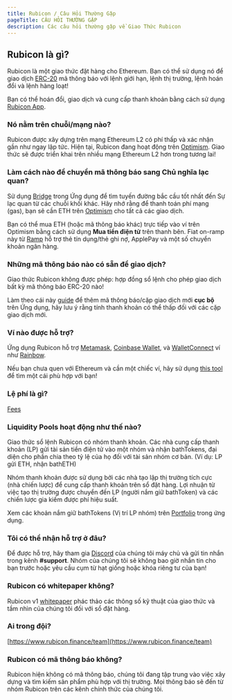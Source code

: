 ```yaml
---
title: Rubicon / Câu Hỏi Thường Gặp
pageTitle: CÂU HỎI THƯỜNG GẶP
description: Các câu hỏi thường gặp về Giao Thức Rubicon
---
```


## Rubicon là gì?

Rubicon là một giao thức đặt hàng cho Ethereum. Bạn có thể sử dụng nó để giao dịch [ERC-20](https://ethereum.org/en/developers/docs/standards/tokens/erc-20/) mã thông báo với lệnh giới hạn, lệnh thị trường, lệnh hoán đổi và lệnh hàng loạt!

Bạn có thể hoán đổi, giao dịch và cung cấp thanh khoản bằng cách sử dụng [Rubicon App](https://app.rubicon.finance/).

### Nó nằm trên chuỗi/mạng nào?

Rubicon được xây dựng trên mạng Ethereum L2 có phí thấp và xác nhận gần như ngay lập tức. Hiện tại, Rubicon đang hoạt động trên [Optimism](https://www.optimism.io/). Giao thức sẽ được triển khai trên nhiều mạng Ethereum L2 hơn trong tương lai!

### Làm cách nào để chuyển mã thông báo sang Chủ nghĩa lạc quan?

Sử dụng [Bridge](https://app.rubicon.finance/bridge) trong Ứng dụng để tìm tuyến đường bắc cầu tốt nhất đến Sự lạc quan từ các chuỗi khối khác. Hãy nhớ rằng để thanh toán phí mạng (gas), bạn sẽ cần ETH trên [Optimism](https://www.optimism.io/) cho tất cả các giao dịch.

Bạn có thể mua ETH (hoặc mã thông báo khác) trực tiếp vào ví trên Optimism bằng cách sử dụng **Mua tiền điện tử** trên thanh bên. Fiat on-ramp này từ [Ramp](https://ramp.network/) hỗ trợ thẻ tín dụng/thẻ ghi nợ, ApplePay và một số chuyển khoản ngân hàng.

### Những mã thông báo nào có sẵn để giao dịch?

Giao thức Rubicon không được phép: hợp đồng sổ lệnh cho phép giao dịch bất kỳ mã thông báo ERC-20 nào!

Làm theo cái này [guide](/docs/guides/trade/adding-a-trading-pair) để thêm mã thông báo/cặp giao dịch mới **cục bộ** trên Ứng dụng, hãy lưu ý rằng tính thanh khoản có thể thấp đối với các cặp giao dịch mới.

### Ví nào được hỗ trợ?

Ứng dụng Rubicon hỗ trợ [Metamask](https://metamask.io/), [Coinbase Wallet](https://www.coinbase.com/wallet), và [WalletConnect](https://walletconnect.com/) ví như [Rainbow](https://rainbow.me/).

Nếu bạn chưa quen với Ethereum và cần một chiếc ví, hãy sử dụng [this tool](https://ethereum.org/en/wallets/find-wallet/) để tìm một cái phù hợp với bạn!

### Lệ phí là gì?

[Fees](/guides/trade/fees)

### Liquidity Pools hoạt động như thế nào?

Giao thức sổ lệnh Rubicon có nhóm thanh khoản. Các nhà cung cấp thanh khoản (LP) gửi tài sản tiền điện tử vào một nhóm và nhận bathTokens, đại diện cho phần chia theo tỷ lệ của họ đối với tài sản nhóm cơ bản.
(Ví dụ: LP gửi ETH, nhận bathETH)

Nhóm thanh khoản được sử dụng bởi các nhà tạo lập thị trường tích cực (nhà chiến lược) để cung cấp thanh khoản trên sổ đặt hàng. Lợi nhuận từ việc tạo thị trường được chuyển đến LP (người nắm giữ bathToken) và các chiến lược gia kiếm được phí hiệu suất.

Xem các khoản nắm giữ bathTokens (Vị trí LP nhóm) trên [Portfolio](https://app.rubicon.finance/portfolio) trong ứng dụng.

### Tôi có thể nhận hỗ trợ ở đâu?

Để được hỗ trợ, hãy tham gia [Discord](https://discord.com/invite/E7pS24J) của chúng tôi máy chủ và gửi tin nhắn trong kênh **#support**. Nhóm của chúng tôi sẽ không bao giờ nhắn tin cho bạn trước hoặc yêu cầu cụm từ hạt giống hoặc khóa riêng tư của bạn!

### Rubicon có whitepaper không?

Rubicon v1 [whitepaper](https://github.com/RubiconDeFi/rubicon-protocol-v1/blob/master/Rubicon%20v1%20Whitepaper.pdf) phác thảo các thông số kỹ thuật của giao thức và tầm nhìn của chúng tôi đối với sổ đặt hàng.

### Ai trong đội?

[https://www.rubicon.finance/team](https://www.rubicon.finance/team)

### Rubicon có mã thông báo không?

Rubicon hiện không có mã thông báo, chúng tôi đang tập trung vào việc xây dựng và tìm kiếm sản phẩm phù hợp với thị trường. Mọi thông báo sẽ đến từ nhóm Rubicon trên các kênh chính thức của chúng tôi.